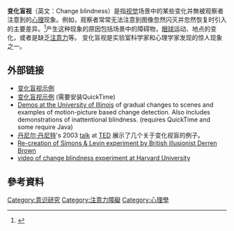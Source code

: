 '''变化盲视'''（英文：Change blindness）是指[[视觉|视觉]]场景中的某些变化并無被观察者注意到的[[心理|心理]]现象。例如，观察者常常无法注意到图像忽然闪灭并忽然恢复时引入的主要差异。<ref name=Rensink>{{cite journal|last1=Rensink|first1=Ronald A.|last2=O'Regan|first2=J. Kevin|last3=Clark|first3=James J.|title=To See or not to See: The Need for Attention to Perceive Changes in Scenes|url=https://archive.org/details/sim_psychological-science_1997-09_8_5/page/368|journal=Psychological Science|date=September 1997|volume=8|issue=5|pages=368–373|doi=10.1111/j.1467-9280.1997.tb00427.x}}</ref>产生这种现象的原因包括场景中的障碍物，[[眼球|眼球]]运动、地点的变化，或者是缺乏[[注意力|注意力]]等。 变化盲视是实验室科学家和心理学家发现的惊人现象之一。

==外部链接==
* [http://nivea.psycho.univ-paris5.fr/#CB 变化盲视示例]{{Wayback|url=http://nivea.psycho.univ-paris5.fr/#CB |date=20130704223123 }}
* [http://www.psych.ubc.ca/~rensink/flicker/download/ 变化盲视示例]{{Wayback|url=http://www.psych.ubc.ca/~rensink/flicker/download/ |date=20120722073254 }} (需要安装QuickTime)
* [https://web.archive.org/web/20070509102219/http://viscog.beckman.uiuc.edu/djs_lab/demos.html Demos at the University of Illinois] of gradual changes to scenes and examples of motion-picture based change detection.  Also includes demonstrations of inattentional blindness. (requires QuickTime and some require Java)
* [[丹尼尔·丹尼特|丹尼尔·丹尼特]]'s 2003 [http://www.ted.com/index.php/talks/dan_dennett_on_our_consciousness.html talk]{{Wayback|url=http://www.ted.com/index.php/talks/dan_dennett_on_our_consciousness.html |date=20111213061444 }} at [[TED_(conference)|TED]] 展示了几个关于变化视盲的例子。
*[http://www.youtube.com/watch?v=vBPG_OBgTWg/ Re-creation of Simons & Levin experiment by British illusionist Derren Brown]
*[http://www.youtube.com/watch?v=mAnKvo-fPs0/ video of change blindness experiment at Harvard University]

==參考資料== 
{{reflist}}



[[Category:意识研究|Category:意识研究]]
[[Category:注意力障礙|Category:注意力障礙]]
[[Category:心理學|Category:心理學]]